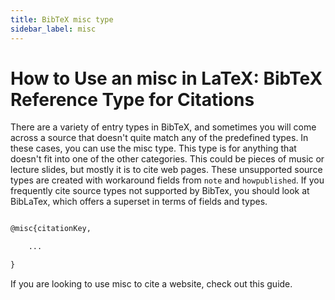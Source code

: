 ```yaml
---
title: BibTeX misc type
sidebar_label: misc
---
```


# How to Use an misc in LaTeX: BibTeX Reference Type for Citations

There are a variety of entry types in BibTeX, and sometimes you will come across a source that doesn't quite match any of the predefined types. In these cases, you can use the misc type. This type is for anything that doesn't fit into one of the other categories. This could be pieces of music or lecture slides, but mostly it is to cite web pages. These unsupported source types are created with workaround fields from `note` and `howpublished`. If you frequently cite source types not supported by BibTex, you should look at BibLaTex, which offers a superset in terms of fields and types.


```latex

@misc{citationKey,

	...

}

```

If you are looking to use misc to cite a website, check out this guide. 
